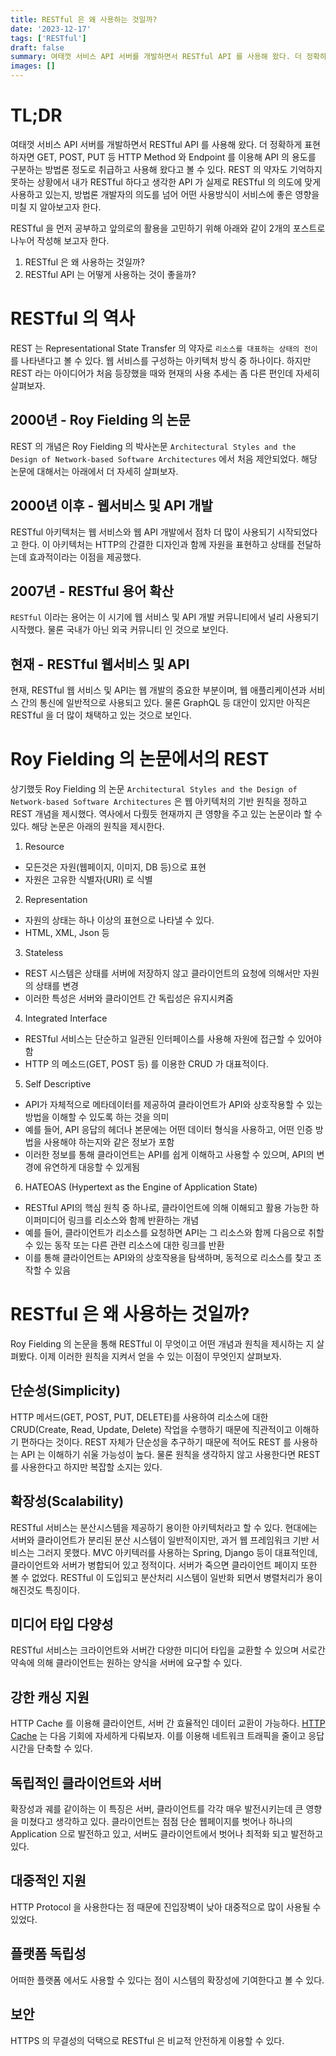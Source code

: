 ```yaml
---
title: RESTful 은 왜 사용하는 것일까?
date: '2023-12-17'
tags: ['RESTful']
draft: false
summary: 여태껏 서비스 API 서버를 개발하면서 RESTful API 를 사용해 왔다. 더 정확하게 표현하자면 GET, POST, PUT 등 HTTP Method 와 Endpoint 를 이용해 API 의 용도를 구분하는 방법론 정도로 취급하고 사용해 왔다고 볼 수 있다. REST 의 약자도 기억하지 못하는 상황에서 내가 RESTful 하다고 생각한 API 가 실제로 RESTful 의 의도에 맞게 사용하고 있는지, 방법론 개발자의 의도를 넘어 어떤 사용방식이 서비스에 좋은 영향을 미칠 지 알아보고자 한다.
images: []
---
```


# TL;DR

여태껏 서비스 API 서버를 개발하면서 RESTful API 를 사용해 왔다. 더 정확하게 표현하자면 GET, POST, PUT 등 HTTP Method 와 Endpoint 를 이용해 API 의 용도를 구분하는 방법론 정도로 취급하고 사용해 왔다고 볼 수 있다. REST 의 약자도 기억하지 못하는 상황에서 내가 RESTful 하다고 생각한 API 가 실제로 RESTful 의 의도에 맞게 사용하고 있는지, 방법론 개발자의 의도를 넘어 어떤 사용방식이 서비스에 좋은 영향을 미칠 지 알아보고자 한다.

RESTful 을 먼저 공부하고 앞의로의 활용을 고민하기 위해 아래와 같이 2개의 포스트로 나누어 작성해 보고자 한다.

1. RESTful 은 왜 사용하는 것일까?
2. RESTful API 는 어떻게 사용하는 것이 좋을까?

# RESTful 의 역사

REST 는 Representational State Transfer 의 약자로 `리소스를 대표하는 상태의 전이`를 나타낸다고 볼 수 있다. 웹 서비스를 구성하는 아키텍처 방식 중 하나이다. 하지만 REST 라는 아이디어가 처음 등장했을 때와 현재의 사용 추세는 좀 다른 편인데 자세히 살펴보자.

## 2000년 - Roy Fielding 의 논문

REST 의 개념은 Roy Fielding 의 박사논문 `Architectural Styles and the Design of Network-based Software Architectures` 에서 처음 제안되었다. 해당 논문에 대해서는 아래에서 더 자세히 살펴보자.

## 2000년 이후 - 웹서비스 및 API 개발

RESTful 아키텍처는 웹 서비스와 웹 API 개발에서 점차 더 많이 사용되기 시작되었다고 한다. 이 아키텍처는 HTTP의 간결한 디자인과 함께 자원을 표현하고 상태를 전달하는데 효과적이라는 이점을 제공했다.

## 2007년 - RESTful 용어 확산

`RESTful` 이라는 용어는 이 시기에 웹 서비스 및 API 개발 커뮤니티에서 널리 사용되기 시작했다. 물론 국내가 아닌 외국 커뮤니티 인 것으로 보인다. 

## 현재 - RESTful 웹서비스 및 API

현재, RESTful 웹 서비스 및 API는 웹 개발의 중요한 부분이며, 웹 애플리케이션과 서비스 간의 통신에 일반적으로 사용되고 있다. 물론 GraphQL 등 대안이 있지만 아직은 RESTful 을 더 많이 채택하고 있는 것으로 보인다. 

# Roy Fielding 의 논문에서의 REST

상기했듯 Roy Fielding 의 논문 `Architectural Styles and the Design of Network-based Software Architectures` 은 웹 아키텍처의 기반 원칙을 정하고 REST 개념을 제시했다. 역사에서 다뤘듯 현재까지 큰 영향을 주고 있는 논문이라 할 수 있다. 해당 논문은 아래의 원칙을 제시한다.

1. Resource
  - 모든것은 자원(웹페이지, 이미지, DB 등)으로 표현
  - 자원은 고유한 식별자(URI) 로 식별
2. Representation
  - 자원의 상태는 하나 이상의 표현으로 나타낼 수 있다.
  - HTML, XML, Json 등
3. Stateless
  - REST 시스템은 상태를 서버에 저장하지 않고 클라이언트의 요청에 의해서만 자원의 상태를 변경
  - 이러한 특성은 서버와 클라이언트 간 독립성은 유지시켜줌
4. Integrated Interface
  - RESTful 서비스는 단순하고 일관된 인터페이스를 사용해 자원에 접근할 수 있어야 함
  - HTTP 의 메소드(GET, POST 등) 를 이용한 CRUD 가 대표적이다.
5. Self Descriptive
  - API가 자체적으로 메타데이터를 제공하여 클라이언트가 API와 상호작용할 수 있는 방법을 이해할 수 있도록 하는 것을 의미
  - 예를 들어, API 응답의 헤더나 본문에는 어떤 데이터 형식을 사용하고, 어떤 인증 방법을 사용해야 하는지와 같은 정보가 포함
  - 이러한 정보를 통해 클라이언트는 API를 쉽게 이해하고 사용할 수 있으며, API의 변경에 유연하게 대응할 수 있게됨
6. HATEOAS (Hypertext as the Engine of Application State)
  - RESTful API의 핵심 원칙 중 하나로, 클라이언트에 의해 이해되고 활용 가능한 하이퍼미디어 링크를 리소스와 함께 반환하는 개념
  - 예를 들어, 클라이언트가 리소스를 요청하면 API는 그 리소스와 함께 다음으로 취할 수 있는 동작 또는 다른 관련 리소스에 대한 링크를 반환
  - 이를 통해 클라이언트는 API와의 상호작용을 탐색하며, 동적으로 리소스를 찾고 조작할 수 있음

# RESTful 은 왜 사용하는 것일까?

Roy Fielding 의 논문을 통해 RESTful 이 무엇이고 어떤 개념과 원칙을 제시하는 지 살펴봤다. 이제 이러한 원칙을 지켜서 얻을 수 있는 이점이 무엇인지 살펴보자.

## 단순성(Simplicity)

HTTP 메서드(GET, POST, PUT, DELETE)를 사용하여 리소스에 대한 CRUD(Create, Read, Update, Delete) 작업을 수행하기 때문에 직관적이고 이해하기 편하다는 것이다. REST 자체가 단순성을 추구하기 때문에 적어도 REST 를 사용하는 API 는 이해하기 쉬울 가능성이 높다. 물론 원칙을 생각하지 않고 사용한다면 REST 를 사용한다고 하지만 복잡할 소지는 있다.

## 확장성(Scalability)

RESTful 서비스는 분산시스템을 제공하기 용이한 아키텍처라고 할 수 있다. 현대에는 서버와 클라이언트가 분리된 분산 시스템이 일반적이지만, 과거 웹 프레임워크 기반 서비스는 그러지 못했다. MVC 아키텍러를 사용하는 Spring, Django 등이 대표적인데, 클라이언트와 서버가 병합되어 있고 정적이다. 서버가 죽으면 클라이언트 페이지 또한 볼 수 없었다. RESTful 이 도입되고 분산처리 시스템이 일반화 되면서 병렬처리가 용이해진것도 특징이다.

## 미디어 타입 다양성

RESTful 서비스는 크라이언트와 서버간 다양한 미디어 타입을 교환할 수 있으며 서로간 약속에 의해 클라이언트는 원하는 양식을 서버에 요구할 수 있다.

## 강한 캐싱 지원

HTTP Cache 를 이용해 클라이언트, 서버 간 효율적인 데이터 교환이 가능하다. [HTTP Cache](https://developer.mozilla.org/ko/docs/Web/HTTP/Caching) 는 다음 기회에 자세하게 다뤄보자. 이를 이용해 네트워크 트래픽을 줄이고 응답시간을 단축할 수 있다.

## 독립적인 클라이언트와 서버

확장성과 궤를 같이하는 이 특징은 서버, 클라이언트를 각각 매우 발전시키는데 큰 영향을 미쳤다고 생각하고 있다. 클라이언트는 점점 단순 웹페이지를 벗어나 하나의 Application 으로 발전하고 있고, 서버도 클라이언트에서 벗어나 최적화 되고 발전하고 있다.

## 대중적인 지원

HTTP Protocol 을 사용한다는 점 때문에 진입장벽이 낮아 대중적으로 많이 사용될 수 있었다.

## 플랫폼 독립성

어떠한 플랫폼 에서도 사용할 수 있다는 점이 시스템의 확장성에 기여한다고 볼 수 있다.

## 보안

HTTPS 의 무결성의 덕택으로 RESTful 은 비교적 안전하게 이용할 수 있다.
